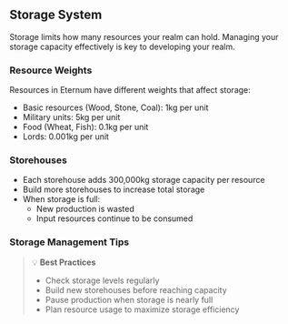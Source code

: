 ## Storage System

Storage limits how many resources your realm can hold. Managing your storage capacity effectively is key to developing your realm.

### Resource Weights

Resources in Eternum have different weights that affect storage:

- Basic resources (Wood, Stone, Coal): 1kg per unit
- Military units: 5kg per unit 
- Food (Wheat, Fish): 0.1kg per unit
- Lords: 0.001kg per unit

### Storehouses

- Each storehouse adds 300,000kg storage capacity per resource
- Build more storehouses to increase total storage
- When storage is full:
  - New production is wasted
  - Input resources continue to be consumed

### Storage Management Tips

> 💡 **Best Practices**
>
> - Check storage levels regularly
> - Build new storehouses before reaching capacity
> - Pause production when storage is nearly full
> - Plan resource usage to maximize storage efficiency
